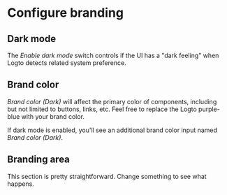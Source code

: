 
# Configure branding

## Dark mode

The *Enable dark mode* switch controls if the UI has a "dark feeling" when Logto detects related system preference.

## Brand color

*Brand color (Dark)* will affect the primary color of components, including but not limited to buttons, links, etc. Feel free to replace the Logto purple-blue with your brand color.

If dark mode is enabled, you'll see an additional brand color input named *Brand color (Dark)*.

<DarkModeNote />

## Branding area

This section is pretty straightforward. Change something to see what happens.
